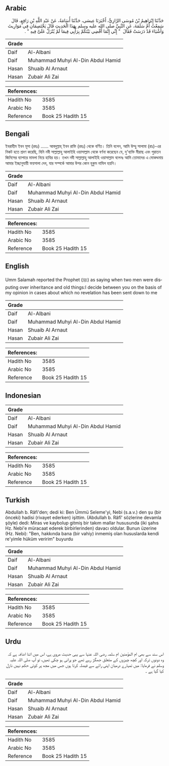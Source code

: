 ## Arabic


<div dir="rtl" lang="ar" style={{fontSize:'larger',backgroundColor:'#f8f9fa',padding:20}}>
حَدَّثَنَا إِبْرَاهِيمُ بْنُ مُوسَى الرَّازِيُّ، أَخْبَرَنَا عِيسَى، حَدَّثَنَا أُسَامَةُ، عَنْ عَبْدِ اللَّهِ بْنِ رَافِعٍ، قَالَ سَمِعْتُ أُمَّ سَلَمَةَ، عَنِ النَّبِيِّ صلى الله عليه وسلم بِهَذَا الْحَدِيثِ قَالَ يَخْتَصِمَانِ فِي مَوَارِيثَ وَأَشْيَاءَ قَدْ دَرَسَتْ فَقَالَ ‏ "‏ إِنِّي إِنَّمَا أَقْضِي بَيْنَكُمْ بِرَأْيِي فِيمَا لَمْ يُنْزَلْ عَلَىَّ فِيهِ ‏"‏ ‏.‏
</div>
<div style={{backgroundColor:'#f8f9fa',padding:20, marginBottom: 10}}><table> <thead> <tr> <th>Grade</th> <th></th> </tr> </thead> <tbody> <tr><td>Daif</td><td>Al-Albani</td></tr><tr><td>Daif</td><td>Muhammad Muhyi Al-Din Abdul Hamid</td></tr><tr><td>Hasan</td><td>Shuaib Al Arnaut</td></tr><tr><td>Hasan</td><td>Zubair Ali Zai</td></tr></tbody></table><table> <thead> <tr> <th>References:</th> <th></th> </tr> </thead> <tbody><tr><td>Hadith No</td><td>3585</td></tr><tr><td>Arabic No</td><td>3585</td></tr><tr><td>Reference</td><td>Book 25 Hadith 15</td></tr></tbody></table></div>

## Bengali


<div dir="ltr" lang="bn" style={{fontSize:'larger',backgroundColor:'#f8f9fa',padding:20}}>
ইবরাহীম ইবন মূসা (রহঃ) ...... আবদুল্লাহ্‌ ইবন রাফি (রহঃ) থেকে বর্ণিত। তিনি বলেন, আমি উম্মু সালামা (রাঃ)-এর নিকট হতে শ্রবণ করেছি, যিনি নবী সাল্লাল্লাহু আলাইহি ওয়াসাল্লাম থেকে বর্ণনা করেছেন যে, দু'ব্যক্তি মীরাছ এবং পুরাতন জিনিসের ব্যাপারে মামলা নিয়ে হাযির হয়। তখন নবী সাল্লাল্লাহু আলাইহি ওয়াসাল্লাম বলেনঃ আমি তোমাদের এ মোকদ্দমায় আমার ইচ্ছানুযায়ী ফয়সালা দেব, যার সম্পর্কে আমার উপর কোন হুকুম নাযিল হয়নি।
</div>
<div style={{backgroundColor:'#f8f9fa',padding:20, marginBottom: 10}}><table> <thead> <tr> <th>Grade</th> <th></th> </tr> </thead> <tbody> <tr><td>Daif</td><td>Al-Albani</td></tr><tr><td>Daif</td><td>Muhammad Muhyi Al-Din Abdul Hamid</td></tr><tr><td>Hasan</td><td>Shuaib Al Arnaut</td></tr><tr><td>Hasan</td><td>Zubair Ali Zai</td></tr></tbody></table><table> <thead> <tr> <th>References:</th> <th></th> </tr> </thead> <tbody><tr><td>Hadith No</td><td>3585</td></tr><tr><td>Arabic No</td><td>3585</td></tr><tr><td>Reference</td><td>Book 25 Hadith 15</td></tr></tbody></table></div>

## English


<div dir="ltr" lang="en" style={{fontSize:'larger',backgroundColor:'#f8f9fa',padding:20}}>
Umm Salamah reported the Prophet (ﷺ) as saying when two men were disputing over inheritance and old things:I decide between you on the basis of my opinion in cases about which no revelation has been sent down to me
</div>
<div style={{backgroundColor:'#f8f9fa',padding:20, marginBottom: 10}}><table> <thead> <tr> <th>Grade</th> <th></th> </tr> </thead> <tbody> <tr><td>Daif</td><td>Al-Albani</td></tr><tr><td>Daif</td><td>Muhammad Muhyi Al-Din Abdul Hamid</td></tr><tr><td>Hasan</td><td>Shuaib Al Arnaut</td></tr><tr><td>Hasan</td><td>Zubair Ali Zai</td></tr></tbody></table><table> <thead> <tr> <th>References:</th> <th></th> </tr> </thead> <tbody><tr><td>Hadith No</td><td>3585</td></tr><tr><td>Arabic No</td><td>3585</td></tr><tr><td>Reference</td><td>Book 25 Hadith 15</td></tr></tbody></table></div>

## Indonesian


<div dir="ltr" lang="id" style={{fontSize:'larger',backgroundColor:'#f8f9fa',padding:20}}>

</div>
<div style={{backgroundColor:'#f8f9fa',padding:20, marginBottom: 10}}><table> <thead> <tr> <th>Grade</th> <th></th> </tr> </thead> <tbody> <tr><td>Daif</td><td>Al-Albani</td></tr><tr><td>Daif</td><td>Muhammad Muhyi Al-Din Abdul Hamid</td></tr><tr><td>Hasan</td><td>Shuaib Al Arnaut</td></tr><tr><td>Hasan</td><td>Zubair Ali Zai</td></tr></tbody></table><table> <thead> <tr> <th>References:</th> <th></th> </tr> </thead> <tbody><tr><td>Hadith No</td><td>3585</td></tr><tr><td>Arabic No</td><td>3585</td></tr><tr><td>Reference</td><td>Book 25 Hadith 15</td></tr></tbody></table></div>

## Turkish


<div dir="ltr" lang="tr" style={{fontSize:'larger',backgroundColor:'#f8f9fa',padding:20}}>
Abdullah b. Râfi'den; dedi ki: Ben Ümmü Seleme'yi, Nebi (s.a.v.) den şu (bir önceki) hadisi (rivayet ederken) işittim. (Abdullah b. Râfî' sözlerine devamla şöyle) dedi: Miras ve kaybolup gitmiş bir takım mallar hususunda (iki şahıs Hz. Nebi'e müracaat ederek birbirlerinden) davacı oldular. Bunun üzerine (Hz. Nebi): "Ben, hakkında bana (bir vahiy) inmemiş olan hususlarda kendi re'yimle hüküm veririm" buyurdu
</div>
<div style={{backgroundColor:'#f8f9fa',padding:20, marginBottom: 10}}><table> <thead> <tr> <th>Grade</th> <th></th> </tr> </thead> <tbody> <tr><td>Daif</td><td>Al-Albani</td></tr><tr><td>Daif</td><td>Muhammad Muhyi Al-Din Abdul Hamid</td></tr><tr><td>Hasan</td><td>Shuaib Al Arnaut</td></tr><tr><td>Hasan</td><td>Zubair Ali Zai</td></tr></tbody></table><table> <thead> <tr> <th>References:</th> <th></th> </tr> </thead> <tbody><tr><td>Hadith No</td><td>3585</td></tr><tr><td>Arabic No</td><td>3585</td></tr><tr><td>Reference</td><td>Book 25 Hadith 15</td></tr></tbody></table></div>

## Urdu


<div dir="rtl" lang="ur" style={{fontSize:'larger',backgroundColor:'#f8f9fa',padding:20}}>
اس سند سے بھی ام المؤمنین ام سلمہ رضی اللہ عنہا سے یہی حدیث مروی ہے، اس میں اتنا اضافہ ہے کہ وہ دونوں ترکہ اور کچھ چیزوں کے متعلق جھگڑ رہے تھے جو پرانی ہو چکی تھیں، تو آپ صلی اللہ علیہ وسلم نے فرمایا: میں تمہارے درمیان اپنی رائے سے فیصلہ کرتا ہوں جس میں مجھ پر کوئی حکم نہیں نازل کیا گیا ہے ۔
</div>
<div style={{backgroundColor:'#f8f9fa',padding:20, marginBottom: 10}}><table> <thead> <tr> <th>Grade</th> <th></th> </tr> </thead> <tbody> <tr><td>Daif</td><td>Al-Albani</td></tr><tr><td>Daif</td><td>Muhammad Muhyi Al-Din Abdul Hamid</td></tr><tr><td>Hasan</td><td>Shuaib Al Arnaut</td></tr><tr><td>Hasan</td><td>Zubair Ali Zai</td></tr></tbody></table><table> <thead> <tr> <th>References:</th> <th></th> </tr> </thead> <tbody><tr><td>Hadith No</td><td>3585</td></tr><tr><td>Arabic No</td><td>3585</td></tr><tr><td>Reference</td><td>Book 25 Hadith 15</td></tr></tbody></table></div>